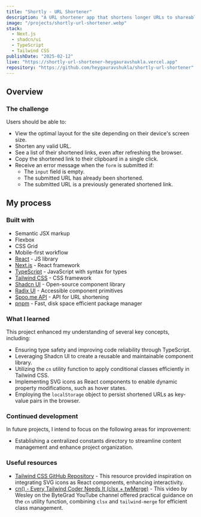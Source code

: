 ```yaml
---
title: "Shortly - URL Shortener"
description: "A URL shortener app that shortens longer URLs to shareable concise links."
image: "/projects/shortly-url-shortener.webp"
stack:
  - Next.js
  - shadcn/ui
  - TypeScript
  - Tailwind CSS
publishDate: "2025-02-12"
live: "https://shortly-url-shortener-heygauravshukla.vercel.app"
repository: "https://github.com/heygauravshukla/shortly-url-shortener"
---
```


## Overview

### The challenge

Users should be able to:

- View the optimal layout for the site depending on their device's screen size.
- Shorten any valid URL.
- See a list of their shortened links, even after refreshing the browser.
- Copy the shortened link to their clipboard in a single click.
- Receive an error message when the `form` is submitted if:
  - The `input` field is empty.
  - The submitted URL has already been shortened.
  - The submitted URL is a previously generated shortened link.

## My process

### Built with

- Semantic JSX markup
- Flexbox
- CSS Grid
- Mobile-first workflow
- [React](https://reactjs.org/) - JS library
- [Next.js](https://nextjs.org/) - React framework
- [TypeScript](https://www.typescriptlang.org/) - JavaScript with syntax for types
- [Tailwind CSS](https://tailwindcss.com/) - CSS framework
- [Shadcn UI](https://ui.shadcn.com/) - Open-source component library
- [Radix UI](https://www.radix-ui.com/) - Accessible component primitives
- [Spoo.me API](https://spoo.me/api) - API for URL shortening
- [pnpm](https://pnpm.io/) - Fast, disk space efficient package manager

### What I learned

This project enhanced my understanding of several key concepts, including:

- Ensuring type safety and improving code reliability through TypeScript.
- Leveraging Shadcn UI to create a reusable and maintainable component library.
- Utilizing the `cn` utility function to apply conditional classes efficiently in Tailwind CSS.
- Implementing SVG icons as React components to enable dynamic property modifications, such as hover states.
- Employing the `localStorage` object to persist shortened URLs as key-value pairs in the browser.

### Continued development

In future projects, I intend to focus on the following areas for improvement:

- Establishing a centralized constants directory to streamline content management and enhance project organization.

### Useful resources

- [Tailwind CSS GitHub Repository](https://github.com/tailwindlabs/tailwindcss.com) - This resource provided inspiration on integrating SVG icons as React components, enhancing interactivity.
- [cn() - Every Tailwind Coder Needs It (clsx + twMerge)](https://www.youtube.com/watch?v=re2JFITR7TI) - This video by Wesley on the ByteGrad YouTube channel offered practical guidance on the `cn` utility function, combining `clsx` and `tailwind-merge` for efficient class management.
